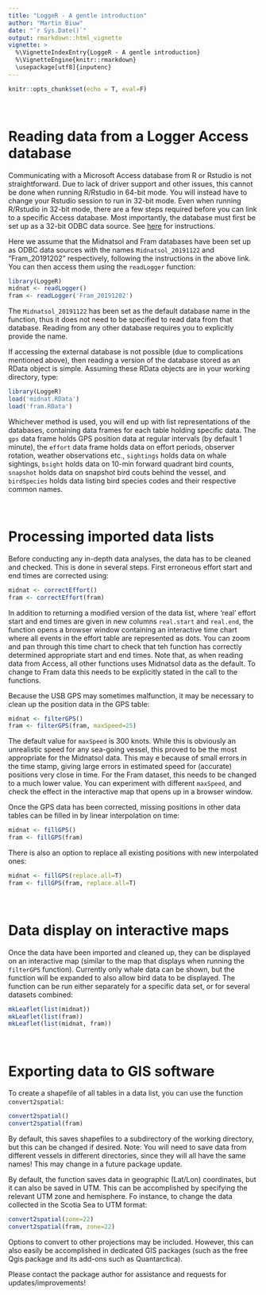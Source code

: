 ```yaml
---
title: "LoggeR - A gentle introduction"
author: "Martin Biuw"
date: "`r Sys.Date()`"
output: rmarkdown::html_vignette
vignette: >
  %\VignetteIndexEntry{LoggeR - A gentle introduction}
  %\VignetteEngine{knitr::rmarkdown}
  \usepackage[utf8]{inputenc}
---
```


```r
knitr::opts_chunk$set(echo = T, eval=F)
```

</br>

# Reading data from a Logger Access database
Communicating with a Microsoft Access database from R or Rstudio is not straightforward. Due to lack of driver support and other issues, this cannot be done when running R/Rstudio in 64-bit mode. You will instead have to change your Rstudio session to run in 32-bit mode. Even when running R/Rstudio in 32-bit mode, there are a few steps required before you can link to a specific Access database. Most importantly, the database must first be set up as a 32-bit ODBC data source. See [here](https://support.office.com/en-us/article/administer-odbc-data-sources-b19f856b-5b9b-48c9-8b93-07484bfab5a7) for instructions.

Here we assume that the Midnatsol and Fram databases have been set up as ODBC data sources with the names `Midnatsol_20191122` and "Fram_20191202" respectively, following the instructions in the above link. You can then access them using the `readLogger` function: 

```r
library(LoggeR)
midnat <- readLogger()
fram <- readLogger('Fram_20191202')
```

The `Midnatsol_20191122` has been set as the default database name in the function, thus it does not need to be specified to read data from that database. Reading from any other database requires you to explicitly provide the name. 

If accessing the external database is not possible (due to complications mentioned above), then reading a version of the database stored as an RData object is simple. Assuming these RData objects are in your working directory, type:

```r
library(LoggeR)
load('midnat.RData')
load('fram.RData')
```

Whichever method is used, you will end up with list representations of the databases, containing data frames for each table holding specific data. The `gps` data frame holds GPS position data at regular intervals (by default 1 minute), the `effort` data frame holds data on effort periods, observer rotation, weather observations etc., `sightings` holds data on whale sightings, `bsight` holds data on 10-min forward quadrant bird counts, `snapshot` holds data on snapshot bird couts behind the vessel, and `birdSpecies` holds data listing bird species codes and their respective common names.   

</br>

# Processing imported data lists
Before conducting any in-depth data analyses, the data has to be cleaned and checked. This is done in several steps. First erroneous effort start and end times are corrected using:

```r
midnat <- correctEffort()
fram <- correctEffort(fram)
```

In addition to returning a modified version of the data list, where 'real' effort start and end times are given in new columns `real.start` and `real.end`, the function opens a browser window containing an interactive time chart where all events in the effort table are represented as dots. You can zoom and pan through this time chart to check that teh function has correctly determined appropriate start and end times. Note that, as when reading data from Access, all other functions uses Midnatsol data as the default. To change to Fram data this needs to be explicitly stated in the call to the functions.   

Because the USB GPS may sometimes malfunction, it may be necessary to clean up the position data in the GPS table: 

```r
midnat <- filterGPS()
fram <- filterGPS(fram, maxSpeed=25)
```

The default value for `maxSpeed` is 300 knots. While this is obviously an unrealistic speed for any sea-going vessel, this proved to be the most appropriate for the Midnatsol data. This may e because of small errors in the time stamp, giving large errors in estimated speed for (accurate) positions very close in time. For the Fram dataset, this needs to be changed to a much lower value. You can experiment with different `maxSpeed`, and check the effect in the interactive map that opens up in a browser window.   

Once the GPS data has been corrected, missing positions in other data tables can be filled in by linear interpolation on time:

```r
midnat <- fillGPS()
fram <- fillGPS(fram)
```

There is also an option to replace all existing positions with new interpolated ones:

```r
midnat <- fillGPS(replace.all=T)
fram <- fillGPS(fram, replace.all=T)
```

</br>

# Data display on interactive maps
Once the data have been imported and cleaned up, they can be displayed on an interactive map (similar to the map that displays when running the `filterGPS` function). Currently only whale data can be shown, but the function will be expanded to also allow bird data to be displayed. The function can be run either separately for a specific data set, or for several datasets combined: 

```r
mkLeaflet(list(midnat))
mkLeaflet(list(fram))
mkLeaflet(list(midnat, fram))
```

</br>

# Exporting data to GIS software
To create a shapefile of all tables in a data list, you can use the function `convert2spatial`:

```r
convert2spatial()
convert2spatial(fram)
```

By default, this saves shapefiles to a subdirectory of the working directory, but this can be changed if desired. Note: You will need to save data from different vessels in different directories, since they will all have the same names! This may change in a future package update.

By default, the function saves data in geographic (Lat/Lon) coordinates, but it can also be saved in UTM. This can be accomplished by specifying the relevant UTM zone and hemisphere. Fo instance, to change the data collected in the Scotia Sea to UTM format:

```r
convert2spatial(zone=22)
convert2spatial(fram, zone=22)
```

Options to convert to other projections may be included. However, this can also easily be accomplished in dedicated GIS packages (such as the free Qgis package and its add-ons such as Quantarctica).

Please contact the package author for assistance and requests for updates/improvements!

